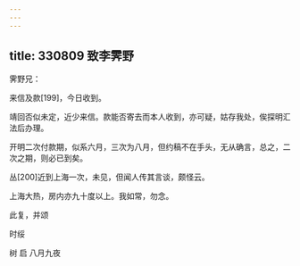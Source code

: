 ```yaml
---
---
---
```

title: 330809 致李霁野
---




霁野兄：

来信及款[199]，今日收到。

靖回否似未定，近少来信。款能否寄去而本人收到，亦可疑，姑存我处，俟探明汇法后办理。

开明二次付款期，似系六月，三次为八月，但约稿不在手头，无从确言，总之，二次之期，则必已到矣。

丛[200]近到上海一次，未见，但闻人传其言谈，颇怪云。

上海大热，房内亦九十度以上。我如常，勿念。

此复，并颂

时绥

树 启 八月九夜